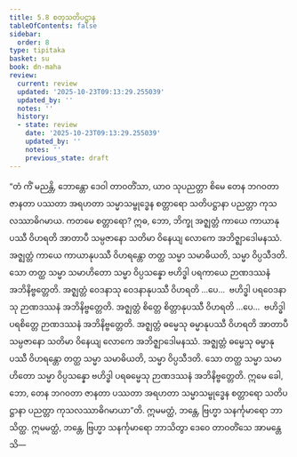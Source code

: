 ```yaml
---
title: 5.8 စတုသတိပဋ္ဌာန
tableOfContents: false
sidebar:
  order: 8
type: tipitaka
basket: su
book: dn-maha
review:
  current: review
  updated: '2025-10-23T09:13:29.255039'
  updated_by: ''
  notes: ''
  history:
  - state: review
    date: '2025-10-23T09:13:29.255039'
    updated_by: ''
    notes: ''
    previous_state: draft
---
```



<ReviewStatus review={frontmatter.review} showDetails={true} />

<HypothesisAnnotation frontmatter={frontmatter} />

<DynamicBreadcrumb />

<Division number="289" book="dn-maha" e="ch" v="7" p="174">

<Paragraph number="636" book="dn-maha">
“တံ ကိံ မညန္တိ, ဘောန္တော ဒေဝါ တာဝတိံသာ, ယာဝ သုပညတ္တာ စိမေ တေန ဘဂဝတာ ဇာနတာ ပဿတာ အရဟတာ သမ္မာသမ္ဗုဒ္ဓေန စတ္တာရော သတိပဋ္ဌာနာ ပညတ္တာ ကုသလဿာဓိဂမာယ. ကတမေ စတ္တာရော? ဣဓ, ဘော, ဘိက္ခု အဇ္ဈတ္တံ ကာယေ ကာယာနုပဿီ ဝိဟရတိ အာတာပီ သမ္ပဇာနော သတိမာ ဝိနေယျ လောကေ အဘိဇ္ဈာဒေါမနဿံ. အဇ္ဈတ္တံ ကာယေ ကာယာနုပဿီ ဝိဟရန္တော တတ္ထ သမ္မာ သမာဓိယတိ, သမ္မာ ဝိပ္ပသီဒတိ. သော တတ္ထ သမ္မာ သမာဟိတော သမ္မာ ဝိပ္ပသန္နော ဗဟိဒ္ဓါ ပရကာယေ ဉာဏဒဿနံ အဘိနိဗ္ဗတ္တေတိ. အဇ္ဈတ္တံ ဝေဒနာသု ဝေဒနာနုပဿီ ဝိဟရတိ …ပေ…  ဗဟိဒ္ဓါ ပရဝေဒနာသု ဉာဏဒဿနံ အဘိနိဗ္ဗတ္တေတိ. အဇ္ဈတ္တံ စိတ္တေ စိတ္တာနုပဿီ ဝိဟရတိ …ပေ…  ဗဟိဒ္ဓါ ပရစိတ္တေ ဉာဏဒဿနံ အဘိနိဗ္ဗတ္တေတိ. အဇ္ဈတ္တံ ဓမ္မေသု ဓမ္မာနုပဿီ ဝိဟရတိ အာတာပီ သမ္ပဇာနော သတိမာ ဝိနေယျ လောကေ အဘိဇ္ဈာဒေါမနဿံ. အဇ္ဈတ္တံ ဓမ္မေသု ဓမ္မာနုပဿီ ဝိဟရန္တော တတ္ထ သမ္မာ သမာဓိယတိ, သမ္မာ ဝိပ္ပသီဒတိ. သော တတ္ထ သမ္မာ သမာဟိတော သမ္မာ ဝိပ္ပသန္နော ဗဟိဒ္ဓါ ပရဓမ္မေသု ဉာဏဒဿနံ အဘိနိဗ္ဗတ္တေတိ. ဣမေ ခေါ, ဘော, တေန ဘဂဝတာ ဇာနတာ ပဿတာ အရဟတာ သမ္မာသမ္ဗုဒ္ဓေန စတ္တာရော သတိပဋ္ဌာနာ ပညတ္တာ ကုသလဿာဓိဂမာယာ”တိ. ဣမမတ္ထံ, ဘန္တေ, ဗြဟ္မာ သနင်္ကုမာရော ဘာသိတ္ထ. ဣမမတ္ထံ, ဘန္တေ, ဗြဟ္မာ သနင်္ကုမာရော ဘာသိတွာ ဒေဝေ တာဝတိံသေ အာမန္တေသိ—
</Paragraph>
</Division>